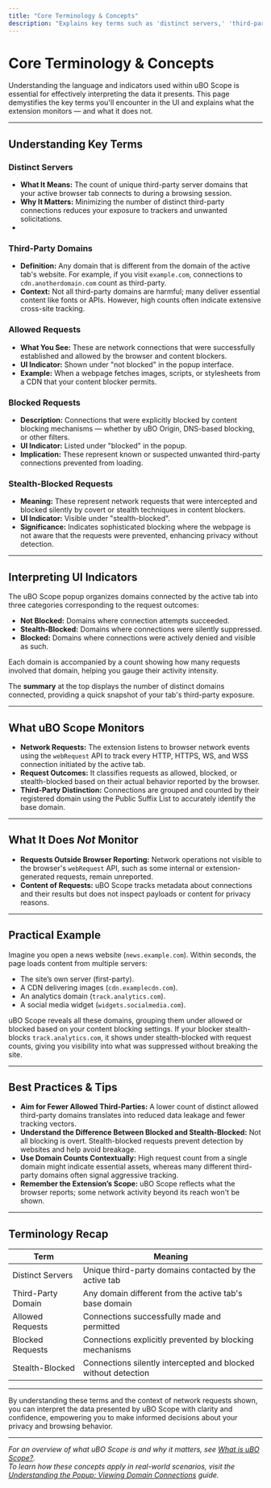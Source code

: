 ```yaml
---
title: "Core Terminology & Concepts"
description: "Explains key terms such as 'distinct servers,' 'third-party domains,' 'allowed,' 'blocked,' and 'stealth' requests. Provides context for interpreting UI indicators and understanding what the extension does and does not monitor."
---
```


# Core Terminology & Concepts

Understanding the language and indicators used within uBO Scope is essential for effectively interpreting the data it presents. This page demystifies the key terms you'll encounter in the UI and explains what the extension monitors — and what it does not.

---

## Understanding Key Terms

### Distinct Servers

- **What It Means:** The count of unique third-party server domains that your active browser tab connects to during a browsing session.
- **Why It Matters:** Minimizing the number of distinct third-party connections reduces your exposure to trackers and unwanted solicitations.
- 
### Third-Party Domains

- **Definition:** Any domain that is different from the domain of the active tab's website. For example, if you visit `example.com`, connections to `cdn.anotherdomain.com` count as third-party.
- **Context:** Not all third-party domains are harmful; many deliver essential content like fonts or APIs. However, high counts often indicate extensive cross-site tracking.

### Allowed Requests

- **What You See:** These are network connections that were successfully established and allowed by the browser and content blockers.
- **UI Indicator:** Shown under "not blocked" in the popup interface.
- **Example:** When a webpage fetches images, scripts, or stylesheets from a CDN that your content blocker permits.

### Blocked Requests

- **Description:** Connections that were explicitly blocked by content blocking mechanisms — whether by uBO Origin, DNS-based blocking, or other filters.
- **UI Indicator:** Listed under "blocked" in the popup.
- **Implication:** These represent known or suspected unwanted third-party connections prevented from loading.

### Stealth-Blocked Requests

- **Meaning:** These represent network requests that were intercepted and blocked silently by covert or stealth techniques in content blockers.
- **UI Indicator:** Visible under "stealth-blocked".
- **Significance:** Indicates sophisticated blocking where the webpage is not aware that the requests were prevented, enhancing privacy without detection.

---

## Interpreting UI Indicators

The uBO Scope popup organizes domains connected by the active tab into three categories corresponding to the request outcomes:

- **Not Blocked:** Domains where connection attempts succeeded.
- **Stealth-Blocked:** Domains where connections were silently suppressed.
- **Blocked:** Domains where connections were actively denied and visible as such.

Each domain is accompanied by a count showing how many requests involved that domain, helping you gauge their activity intensity.

The **summary** at the top displays the number of distinct domains connected, providing a quick snapshot of your tab's third-party exposure.

---

## What uBO Scope Monitors

- **Network Requests:** The extension listens to browser network events using the `webRequest` API to track every HTTP, HTTPS, WS, and WSS connection initiated by the active tab.
- **Request Outcomes:** It classifies requests as allowed, blocked, or stealth-blocked based on their actual behavior reported by the browser.
- **Third-Party Distinction:** Connections are grouped and counted by their registered domain using the Public Suffix List to accurately identify the base domain.

---

## What It Does *Not* Monitor

- **Requests Outside Browser Reporting:** Network operations not visible to the browser's `webRequest` API, such as some internal or extension-generated requests, remain unreported.
- **Content of Requests:** uBO Scope tracks metadata about connections and their results but does not inspect payloads or content for privacy reasons.

---

## Practical Example

Imagine you open a news website (`news.example.com`). Within seconds, the page loads content from multiple servers:

- The site’s own server (first-party).
- A CDN delivering images (`cdn.examplecdn.com`).
- An analytics domain (`track.analytics.com`).
- A social media widget (`widgets.socialmedia.com`).

uBO Scope reveals all these domains, grouping them under allowed or blocked based on your content blocking settings. If your blocker stealth-blocks `track.analytics.com`, it shows under stealth-blocked with request counts, giving you visibility into what was suppressed without breaking the site.

---

## Best Practices & Tips

- **Aim for Fewer Allowed Third-Parties:** A lower count of distinct allowed third-party domains translates into reduced data leakage and fewer tracking vectors.
- **Understand the Difference Between Blocked and Stealth-Blocked:** Not all blocking is overt. Stealth-blocked requests prevent detection by websites and help avoid breakage.
- **Use Domain Counts Contextually:** High request count from a single domain might indicate essential assets, whereas many different third-party domains often signal aggressive tracking.
- **Remember the Extension’s Scope:** uBO Scope reflects what the browser reports; some network activity beyond its reach won't be shown.

---

## Terminology Recap

| Term                | Meaning                                                        |
|---------------------|----------------------------------------------------------------|
| Distinct Servers    | Unique third-party domains contacted by the active tab        |
| Third-Party Domain   | Any domain different from the active tab's base domain         |
| Allowed Requests     | Connections successfully made and permitted                    |
| Blocked Requests     | Connections explicitly prevented by blocking mechanisms        |
| Stealth-Blocked      | Connections silently intercepted and blocked without detection |

---

By understanding these terms and the context of network requests shown, you can interpret the data presented by uBO Scope with clarity and confidence, empowering you to make informed decisions about your privacy and browsing behavior.

---

*For an overview of what uBO Scope is and why it matters, see [What is uBO Scope?](/overview/introduction-and-value/what-is-ubo-scope).*  
*To learn how these concepts apply in real-world scenarios, visit the [Understanding the Popup: Viewing Domain Connections](/guides/getting-started-ubo-scope/using-the-popup) guide.*